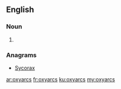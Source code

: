 ==English==

===Noun===
{{head|en}}

# {{plural of|oxyarc}}

===Anagrams===
* [[Sycorax#English|Sycorax]]

[[ar:oxyarcs]]
[[fr:oxyarcs]]
[[ku:oxyarcs]]
[[my:oxyarcs]]